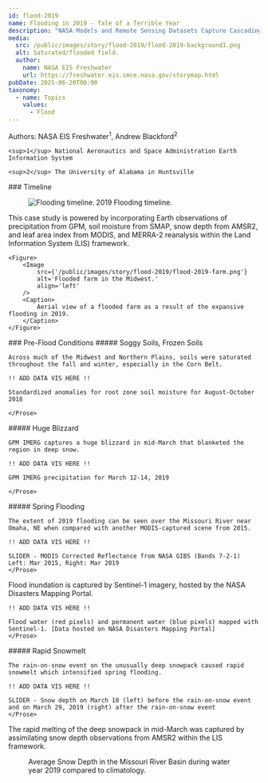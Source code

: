```yaml
---
id: flood-2019
name: Flooding in 2019 - Tale of a Terrible Year
description: "NASA Models and Remote Sensing Datasets Capture Cascading Impacts on Midwest Farmers"
media:
  src: /public/images/story/flood-2019/flood-2019-background1.png
  alt: Saturated/flooded field.
  author:
    name: NASA EIS Freshwater
    url: https://freshwater.eis.smce.nasa.gov/storymap.html
pubDate: 2025-06-20T00:00
taxonomy:
  - name: Topics
    values:
      - Flood
---
```


<Block>
  <Prose>
    Authors: NASA EIS Freshwater<sup>1</sup>, Andrew Blackford<sup>2</sup>

    <sup>1</sup> National Aeronautics and Space Administration Earth Information System

    <sup>2</sup> The University of Alabama in Huntsville
  </Prose>
</Block>

<Block>
    <Prose>
    ### Timeline
    </Prose>
</Block>

<Block type='wide'>
    <Figure>
        <Image
            src={'/public/images/story/flood-2019/flood-2019-timeline.png'}
            alt='Flooding timeline.'
            align='left'
        />
        <Caption>
            2019 Flooding timeline.
        </Caption>
    </Figure>
</Block>

<Block>
    <Prose>
    This case study is powered by incorporating Earth observations of precipitation from GPM, soil moisture from SMAP, snow depth from AMSR2, and leaf area index from MODIS, and MERRA-2 reanalysis within the Land Information System (LIS) framework.
    </Prose>

    <Figure>
        <Image
            src={'/public/images/story/flood-2019/flood-2019-farm.png'}
            alt='Flooded farm in the Midwest.'
            align='left'
        />
        <Caption>
            Aerial view of a flooded farm as a result of the expansive flooding in 2019.
        </Caption>
    </Figure>
</Block>

<Block>
    <Prose>
    ### Pre-Flood Conditions
    </Prose>
</Block>

<Block>
    <Prose>
    ##### Soggy Soils, Frozen Soils

    Across much of the Midwest and Northern Plains, soils were saturated throughout the fall and winter, especially in the Corn Belt.

    !! ADD DATA VIS HERE !!

    Standardized anomalies for root zone soil moisture for August-October 2018

    </Prose>
</Block>

<Block>
    <Prose>
    ##### Huge Blizzard

    GPM IMERG captures a huge blizzard in mid-March that blanketed the region in deep snow.

    !! ADD DATA VIS HERE !!

    GPM IMERG precipitation for March 12-14, 2019 

    </Prose>
</Block>


<Block>
    <Prose>
    ##### Spring Flooding

    The extent of 2019 flooding can be seen over the Missouri River near Omaha, NE when compared with another MODIS-captured scene from 2015.

    !! ADD DATA VIS HERE !!

    SLIDER - MODIS Corrected Reflectance from NASA GIBS (Bands 7-2-1) Left: Mar 2015, Right: Mar 2019 
    </Prose>
</Block>

<Block>
    <Prose>
    Flood inundation is captured by Sentinel-1 imagery, hosted by the NASA Disasters Mapping Portal.

    !! ADD DATA VIS HERE !!

    Flood water (red pixels) and permanent water (blue pixels) mapped with Sentinel-1. [Data hosted on NASA Disasters Mapping Portal]
    </Prose>
</Block>

<Block>
    <Prose>
    ##### Rapid Snowmelt

    The rain-on-snow event on the unusually deep snowpack caused rapid snowmelt which intensified spring flooding.

    !! ADD DATA VIS HERE !!

    SLIDER - Snow depth on March 10 (left) before the rain-on-snow event and on March 29, 2019 (right) after the rain-on-snow event
    </Prose>
</Block>

<Block>
    <Prose>
    The rapid melting of the deep snowpack in mid-March was captured by assimilating snow depth observations from AMSR2 within the LIS framework.
    </Prose>

  <Figure>
    <Chart
      dataPath="/public/charts/story/flood-2019-snow-depth.csv"
      dateFormat="%m/%d/%y"
      idKey='Source' 
      xKey='DateTime' 
      yKey='Snow Depth (m)' 
      yAxisLabel='Snow Depth (m)'
    />
    <Caption 
      attrAuthor='NASA' 
      attrUrl='https://nasa.gov/'
    >
    Average Snow Depth in the Missouri River Basin during water year 2019 compared to climatology.  
    </Caption> 
  </Figure>

</Block>
